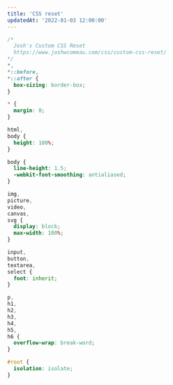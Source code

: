 ```yaml
---
title: 'CSS reset'
updatedAt: '2022-01-03 12:00:00'
---
```


```css
/*
  Josh's Custom CSS Reset
  https://www.joshwcomeau.com/css/custom-css-reset/
*/
*,
*::before,
*::after {
  box-sizing: border-box;
}

* {
  margin: 0;
}

html,
body {
  height: 100%;
}

body {
  line-height: 1.5;
  -webkit-font-smoothing: antialiased;
}

img,
picture,
video,
canvas,
svg {
  display: block;
  max-width: 100%;
}

input,
button,
textarea,
select {
  font: inherit;
}

p,
h1,
h2,
h3,
h4,
h5,
h6 {
  overflow-wrap: break-word;
}

#root {
  isolation: isolate;
}
```
